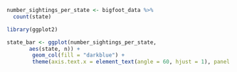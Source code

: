 ```r
number_sightings_per_state <- bigfoot_data %>%
  count(state)
```


```r
library(ggplot2)

state_bar <- ggplot(number_sightings_per_state,
       aes(state, n)) +
        geom_col(fill = "darkblue") +
        theme(axis.text.x = element_text(angle = 60, hjust = 1), panel.background =       element_rect(fill = "lightblue"), axis.ticks = element_blank(), panel.grid.major.y = element_blank(), panel.grid.minor.y = element_blank())
       
```



